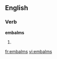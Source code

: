 
==English==

===Verb===
'''embalms'''

# {{third-person singular of|[[embalm]]}}

[[fr:embalms]]
[[vi:embalms]]